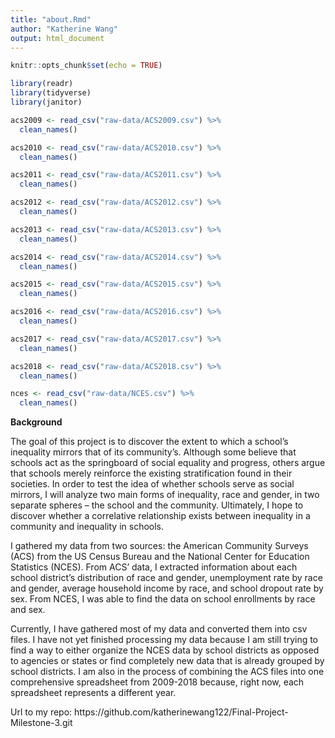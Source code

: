 ```yaml
---
title: "about.Rmd"
author: "Katherine Wang"
output: html_document
---
```


```r
knitr::opts_chunk$set(echo = TRUE)

library(readr)
library(tidyverse)
library(janitor)
```

```r
acs2009 <- read_csv("raw-data/ACS2009.csv") %>% 
  clean_names() 

acs2010 <- read_csv("raw-data/ACS2010.csv") %>% 
  clean_names()

acs2011 <- read_csv("raw-data/ACS2011.csv") %>% 
  clean_names()

acs2012 <- read_csv("raw-data/ACS2012.csv") %>% 
  clean_names()

acs2013 <- read_csv("raw-data/ACS2013.csv") %>% 
  clean_names()

acs2014 <- read_csv("raw-data/ACS2014.csv") %>% 
  clean_names()

acs2015 <- read_csv("raw-data/ACS2015.csv") %>% 
  clean_names()

acs2016 <- read_csv("raw-data/ACS2016.csv") %>% 
  clean_names()

acs2017 <- read_csv("raw-data/ACS2017.csv") %>% 
  clean_names()

acs2018 <- read_csv("raw-data/ACS2018.csv") %>% 
  clean_names()

nces <- read_csv("raw-data/NCES.csv") %>% 
  clean_names()
```


**Background**


The goal of this project is to discover the extent to which a school’s inequality mirrors that of its community’s. Although some believe that schools act as the springboard of social equality and progress, others argue that schools merely reinforce the existing stratification found in their societies. In order to test the idea of whether schools serve as social mirrors, I will analyze two main forms of inequality, race and gender, in two separate spheres -- the school and the community. Ultimately, I hope to discover whether a correlative relationship exists between inequality in a community and inequality in schools.


I gathered my data from two sources: the American Community Surveys (ACS) from the US Census Bureau and the National Center for Education Statistics (NCES). From ACS’ data, I extracted information about each school district’s distribution of race and gender, unemployment rate by race and gender, average household income by race, and school dropout rate by sex. From NCES, I was able to find the data on school enrollments by race and sex.


Currently, I have gathered most of my data and converted them into csv files. I have not yet finished processing my data because I am still trying to find a way to either organize the NCES data by school districts as opposed to agencies or states or find completely new data that is already grouped by school districts. I am also in the process of combining the ACS files into one comprehensive spreadsheet from 2009-2018 because, right now, each spreadsheet represents a different year.


Url to my repo: https://github.com/katherinewang122/Final-Project-Milestone-3.git